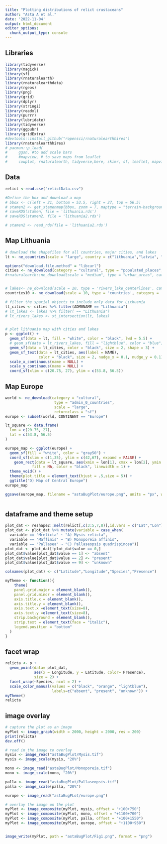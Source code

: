 ```yaml
---
title: "Plotting distributions of relict crustaceans"
author: "Asta A et al."
date: '2022-11-04'
output: html_document
editor_options: 
  chunk_output_type: console
---
```


## Libraries

```r
library(tidyverse)
library(magick)
library(sf)
library(rnaturalearth)
library(rnaturalearthdata)
library(rgeos)
library(png)
library(grid)
library(dplyr)
library(stringi)
library(readxl)
library(purrr)
library(lubridate)
library(tidyverse)
library(ggpubr)
library(gridExtra)
#devtools::install_github("ropensci/rnaturalearthhires")
library(rnaturalearthhires)
# pacman::p_load(
#     ggsn, #to add scale bars
#     #mapview, # to save maps from leaflet
#     cowplot, rnaturalearth, tidyverse,here, skimr, sf, leaflet, mapview, readxl, ggmap, effects, MuMIn, grid)

```

## Data

```r

relict <-read.csv("relictData.csv")

#Define the box and download a map
# bbox <- c(left = 21, bottom = 53.5, right = 27, top = 56.5)
# stamen2 <- get_stamenmap(bbox, zoom = 7, maptype = "terrain-background", color = "bw", force = TRUE)
# saveRDS(stamen, file = 'lithuania.rds')
# saveRDS(stamen2, file = 'lithuania2.rds')

# stamen2 <- read_rds(file = 'lithuania2.rds')

```

## Map Lithuania

```r
# download the shapefiles for all countries, major cities, and lakes
lt <- ne_countries(scale = "large", country = c("lithuania","latvia", "belarus", "poland", "russia"), returnclass = "sf")

options("download.file.method" = "libcurl")
cities <- ne_download(category = "cultural", type = "populated_places", returnclass = "sf", scale = 10)
#rnaturalearth::ne_download(scale = "medium", type = "urban_areas", category = "cultural", returnclass = "sf")


# lakes<- ne_download(scale = 10, type = 'rivers_lake_centerlines', category = 'physical', returnclass = "sf")
countries10 <- ne_download(scale = 10, type = 'countries', category = 'cultural', returnclass = "sf")

# filter the spatial objects to include only data for Lithuania
lt_cities <- cities %>% filter(ADM0NAME == "Lithuania")
# lt_lakes <- lakes %>% filter( == "Lithuania")
# lt_rivers_lakes <- st_intersection(lt, lakes)


# plot lithuania map with cities and lakes
p <- ggplot() +
  geom_sf(data = lt, fill = "white", color = "black", lwd = 5.5) +
  # geom_sf(data = lt_rivers_lakes, fill = "lightblue", color = "blue") +
  geom_sf(data = lt_cities, color = "black", size = 2, shape = 3) +
  geom_sf_text(data = lt_cities, aes(label = NAME),
               color = "black", size = 2, nudge_x = 0.1, nudge_y = 0.1) +
  scale_x_continuous(name = NULL) +
  scale_y_continuous(name = NULL) +
  coord_sf(xlim = c(20.75, 27), ylim = c(53.8, 56.5))
```

## Map Europe

```r
world <- ne_download(category = "cultural", 
                      type = "admin_0_countries", 
                      scale = "large",
                      returnclass = "sf")
europe <- subset(world, CONTINENT == "Europe")

lt_square <- data.frame(
  lon = c(20.75, 27),
  lat = c(53.8, 56.5)
)

europe_map <- ggplot(europe) + 
  geom_sf(fill = "white", color = "gray50") + 
  coord_sf(xlim = c(1,35), ylim = c(42,67), expand = FALSE) +
    geom_rect(data = lt_square, aes(xmin = lon[1], xmax = lon[2], ymin = lat[1], ymax = lat[2]),
            fill = NA, color = "black", linewidth = 1) +
  theme_void() +
  theme(plot.title = element_text(hjust = .5,size = 5)) +
  ggtitle("D) Map of Central Europe")
europe_map

ggsave(europe_map, filename = "astaBugPlot/europe.png", units = "px", width = 750, height = 750)



```


## dataframe and theme setup

```r
plot_dat <- reshape2::melt(relict[,c(3:5,7,8)],id.vars = c("Lat","Lon"))
plot_dat <- plot_dat %>% mutate(variable = case_when(
  variable == "Mrelicta" ~ "A) Mysis relicta",
  variable == "Maffinis" ~ "B) Monoporeia affinis",
  variable == "Pallasea" ~ "C) Pallaseopsis quadrispinosa"))
plot_dat <- plot_dat[!plot_dat$value == 0,] 
plot_dat$value[plot_dat$value == 1] <- "absent"
plot_dat$value[plot_dat$value == 2] <- "present"
plot_dat$value[plot_dat$value == 9] <- "unknown"

colnames(plot_dat) <- c("Latitude","Longitude","Species","Presence")

myTheme <- function(){
    theme(
    panel.grid.major = element_blank(),
    panel.grid.minor = element_blank(),
    axis.title.x = element_blank(),
    axis.title.y = element_blank(),
    axis.text.x =element_text(size=8),
    axis.text.y =element_text(size=8),
    strip.background = element_blank(),
    strip.text = element_text(face = "italic"),
    legend.position = "bottom"
  )
}
```

## facet wrap

```r
relicta <- p +   
  geom_point(data= plot_dat, 
             aes(x = Longitude, y = Latitude, color= Presence), 
             size = 2) +
  facet_wrap(~Species, ncol = 2) +
  scale_color_manual(values = c("black", "orange", "lightblue"),
                     labels=c("absent", "present", "unknown")) +
myTheme()
relicta

```

## image overlay

```r

# capture the plot as an image
myPlot <- image_graph(width = 2000, height = 2000, res = 200)
print(relicta)
dev.off()

# read in the image to overlay
mysis <- image_read("astaBugPlot/Mysis.tif")
mysis <- image_scale(mysis, "20%")

mono <- image_read("astaBugPlot/Monoporeia.tif")
mono <- image_scale(mono, "20%")

palla <- image_read("astaBugPlot/Pallaseopsis.tif")
palla <- image_scale(palla, "20%")

europe <- image_read("astaBugPLot/europe.png")

# overlay the image on the plot
myPlot <- image_composite(myPlot, mysis, offset = "+100+750")
myPlot <- image_composite(myPlot, mono, offset = "+1100+700")
myPlot <- image_composite(myPlot, palla, offset = "+100+1550")
myPlot <- image_composite(myPlot, europe, offset = "+1100+950")


image_write(myPlot, path = "astaBugPlot/Fig1.png", format = "png")


```



